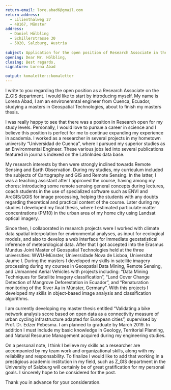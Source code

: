 ```yaml
---
return-email: lore.abad6@gmail.com
return-address: 
  - Lilienthalweg 27
  - 48167, Münster
address:
  - Daniel Hölbling
  - Schillerstrasse 30
  - 5020, Salzburg, Austria
  
subject: Application for the open position of Research Associate in the field of Remote Sensing and Landslides
opening: Dear Mr. Hölbling,
closing: Best regards,
signature: Lorena Abad

output: komaletter::komaletter
---
```


I write to you regarding the open position as a Research Associate on the Z_GIS department. I would like to start by introducing myself. My name is Lorena Abad, I am an environemntal engineer from Cuenca, Ecuador, studying a masters in Geospatial Technologies, about to finish my masters thesis. 

I was really happy to see that there was a position in Research open for my study levels. Personally, I would love to pursue a career in science and I believe this position is perfect for me to continue expanding my experience in academia. I worked as a researcher in several projects in my hometown university "Universidad de Cuenca", where I pursued my superior studies as an Environmental Engineer. These various jobs led into several publications featured in journals indexed on the LatinIndex data base.

My research interests by then were strongly inclined towards Remote Sensing and Earth Observation. During my studies, my curriculum included the subjects of Cartography and GIS and Remote Sensing. In the latter, I was a teaching assistant after I approved the course, having among my chores: introducing some remote sensing general concepts during lectures, coach students in the use of specialized software such as ENVI and ArcGIS/QGIS for image processing, helping the students with any doubts regarding theoretical and practical content of the course. Later during my studies I developed my final thesis, where I estimated particulate matter concentrations (PM10) in the urban area of my home city using Landsat optical imagery. 

Since then, I collaborated in research projects were I worked with climate data spatial interpolation for environmental analyses, as input for ecological models, and also to develop a web interface for immediate geostatistical inference of meteorological data. After that I got accepted into the Erasmus Mundus Joint Master of Geospatial Technologies held at the three universities: WWU-Münster, Universidade Nova de Lisboa, Universitat Jaume I. During the masters I developed my skills in satellite imagery processing during my courses in Geospatial Data Mining, Remote Sensing, and Unmanned Aerial Vehicles with projects including: "Data Mining Techniques for Satellite Imagery classification", "Land Cover Change Detection of Mangrove Deforestation in Ecuador", and "Renaturation monitoring of the River Aa in Münster, Germany". With this projects I developed my skills in object-based image analysis and classification algorithms. 

I am currently developing my master thesis entitled "Validating a bike network analysis score based on open data as a connectivity measure of urban cycling infrastructure adapted for European cities", supervised by Prof. Dr. Edzer Pebesma. I am planned to graduate by March 2019. In addition I must include my basic knowledge in Geology, Territorial Planning, and Natural Resource Management acquired during my engineering studies. 

On a personal note, I think I believe my skills as a researcher are accompanied by my team work and organizational skills, along with my reliability and responsability. To finalize I would like to add that working in a prestigious academic institution in my field, such as Z_GIS department in the University of Salzburg will certainly be of great gratification for my personal goals. I sincerely hope to be considered for the post. 


Thank you in advance for your consideration.